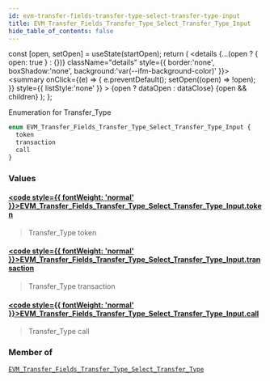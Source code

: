 ```yaml
---
id: evm-transfer-fields-transfer-type-select-transfer-type-input
title: EVM_Transfer_Fields_Transfer_Type_Select_Transfer_Type_Input
hide_table_of_contents: false
---
```







  const [open, setOpen] = useState(startOpen);
  return (
    <details {...(open ? { open: true } : {})} className="details" style={{ border:'none', boxShadow:'none', background:'var(--ifm-background-color)' }}>
      <summary
        onClick={(e) => {
          e.preventDefault();
          setOpen((open) => !open);
        }}
        style={{ listStyle:'none' }}
      >
      {open ? dataOpen : dataClose}
      </summary>
      {open && children}
    </details>
  );
};




Enumeration for Transfer_Type


```graphql
enum EVM_Transfer_Fields_Transfer_Type_Select_Transfer_Type_Input {
  token
  transaction
  call
}
```




### Values

#### [<code style={{ fontWeight: 'normal' }}>EVM_Transfer_Fields_Transfer_Type_Select_Transfer_Type_Input.<b>token</b></code>](#) 
> Transfer_Type token
> 

#### [<code style={{ fontWeight: 'normal' }}>EVM_Transfer_Fields_Transfer_Type_Select_Transfer_Type_Input.<b>transaction</b></code>](#) 
> Transfer_Type transaction
> 

#### [<code style={{ fontWeight: 'normal' }}>EVM_Transfer_Fields_Transfer_Type_Select_Transfer_Type_Input.<b>call</b></code>](#) 
> Transfer_Type call
> 



### Member of

[`EVM_Transfer_Fields_Transfer_Type_Select_Transfer_Type`](/docs/graphql-reference/inputs/evm-transfer-fields-transfer-type-select-transfer-type)  <Badge class="secondary" text="input"/>

